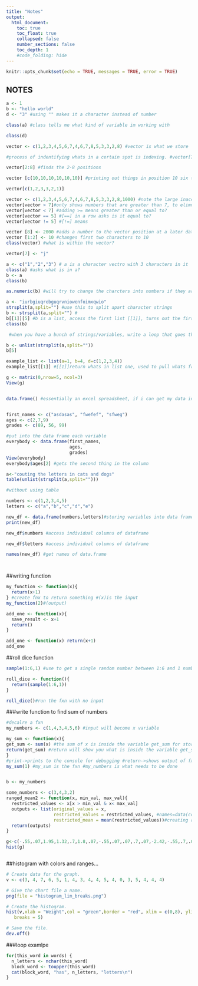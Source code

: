 ```yaml
---
title: "Notes"
output:
  html_document:
    toc: true
    toc_float: true
    collapsed: false
    number_sections: false
    toc_depth: 1
    #code_folding: hide
---
```


```r
knitr::opts_chunk$set(echo = TRUE, messages = TRUE, error = TRUE)
```

## NOTES


```r

a <- 1
b <- "hello world" 
d <- "3" #using "" makes it a character instead of number

class(a) #class tells me what kind of variable im working with

class(d)
```

```r

vector <- c(1,2,3,4,5,6,7,4,6,7,8,5,3,3,2,8) #vector is what we store 

#process of indentifying whats in a certain spot is indexing. #vector[7] shows us what is in the position 8

vector[2:8] #finds the 2-8 positions

vector [c(10,10,10,10,10,10)] #printing out things in position 10 six times

vector[c(1,2,3,3,2,1)]

vector <- c(1,2,3,4,5,6,7,4,6,7,8,5,3,3,2,8,1000) #note the large inaccuarate number
vector[vector > 7]#only shows numbers that are greater than 7, to elimnate the 1000 insert vector[vector < 7]
vector[vector < 7] #adding >= means greater than or equal to? 
vector[vector == 5] #[==] in a row asks is it equal to?
vector[vector != 5] #[!=] means 

vector [8] <- 2000 #adds a number to the vector position at a later date
vector [1:2] <- 10 #changes first two characters to 10
class(vector) #what is within the vector?

vector[7] <- "j" 
```

```r

a <- c("1","2","3") # a is a character vectro with 3 characters in it
class(a) #asks what is in a?
b <- a
class(b)

as.numeric(b) #will try to change the charcters into numbers if they are actually numbers

a <- "iurbgiuqrebguqrvniowenfoimxqwio"
strsplit(a,split="") #use this to split apart character strings
b <- strsplit(a,split="") #
b[[1]][5] #b is a list, access the first list [[1]], turns out the first list is a character vector, [5] access this 5th thing which is a character vector 
class(b)

 #when you have a bunch of strings/variables, write a loop that goes through each string and pulls what you want. vectorized operations does this. if you had paragrahs and you want to see what was in each, strsplit will give you results by each paragraph.

b <- unlist(strsplit(a,split=""))
b[5]

```

```r

example_list <- list(a=1, b=4, d=c(1,2,3,4))
example_list[[1]] #[[1]]return whats in list one, used to pull whats from different lists

g <- matrix(0,nrow=5, ncol=3)
View(g)


data.frame() #essentially an excel spreadsheet, if i can get my data into this format all of r will run. 


first_names <- c("asdasas", "fwefef", "sfweg")
ages <- c(2,7,9)
grades <- c(89, 56, 99)

#put into the data frame each variable
everybody <- data.frame(first_names, 
                        ages, 
                        grades)
View(everybody)
everybody$ages[2] #gets the second thing in the column

```
```r

a<-"couting the letters in cats and dogs"
table(unlist(strsplit(a,split="")))

#without using table

numbers <- c(1,2,3,4,5)
letters <- c("a","b","c","d","e")

new_df <- data.frame(numbers,letters)#storing variables into data frame 
print(new_df)

new_df$numbers #access individual columns of dataframe

new_df$letters #access individual columns of dataframe

names(new_df) #get names of data.frame




```


##writing function

```r

my_function <- function(x){ 
  return(x+1)
} #create fnx to return something #(x)is the input
my_function(2)#(output)

```


```r

add_one <- function(x){
  save_result <- x+1
  return()
}


```

```r

add_one <- function(x) return(x+1)
add_one
```

##roll dice function
```r
sample(1:6,1) #use to get a single random number between 1:6 and 1 number increments

roll_dice <- function(){
  return(sample(1:6,1))
}

roll_dice()#run the fxn with no input

```


###write function to find sum of numbers
```r
#decalre a fxn
my_numbers <- c(1,4,3,4,5,6) #input will become x variable

my_sum <- function(x){
get_sum <- sum(x) #the sum of x is inside the variable get_sum for storage
return(get_sum) #return will show you what is inside the variable get_sum
}
#print->prints to the console for debugging #return->shows output of fxn
my_sum(1) #my_sum is the fxn #my_numbers is what needs to be done


b <- my_numbers

```



```r
some_numbers <- c(3,4,3,2)
ranged_mean2 <- function(x, min_val, max_val){
  restricted_values <- x[x > min_val & x< max_val]
  outputs <- list(original_values = x,
                  restricted_values = restricted_values, #names=data(contents)
                  restricted_mean = mean(restricted_values))#creating restricted values, then placing the mean of those values into it
  return(outputs)
}


```

```r
g<-c(-.55,.07,1.95,1.32,.7,1.8,.07,-.55,.07,.07,.7,.07,-2.42,-.55,.7,.07,.07,.07)
hist(g)



```
##histogram with colors and ranges...
```r

# Create data for the graph.
v <- c(3, 4, 7, 6, 5, 1, 4, 3, 4, 4, 5, 4, 0, 3, 5, 4, 4, 4)

# Give the chart file a name.
png(file = "histogram_lim_breaks.png")

# Create the histogram.
hist(v,xlab = "Weight",col = "green",border = "red", xlim = c(0,8), ylim = c(0,10),
   breaks = 5)

# Save the file.
dev.off()


```

###loop examlpe
```r

for(this_word in words) {
  n_letters <- nchar(this_word)
  block_word <- toupper(this_word)
  cat(block_word, "has", n_letters, "letters\n")
}


```